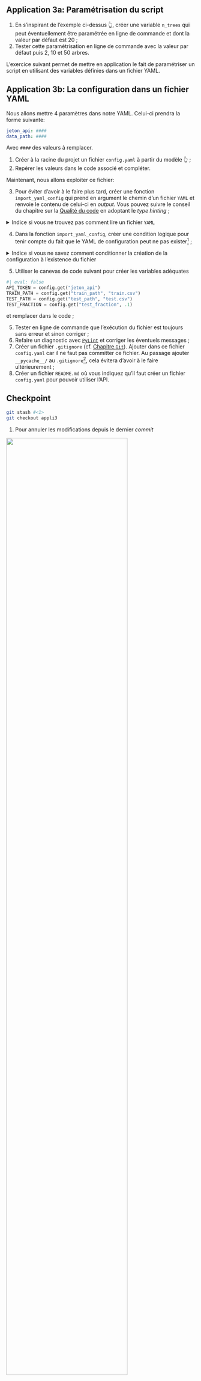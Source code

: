 ::: {.callout-tip}
## Application 3a: Paramétrisation du script

1. En s'inspirant de l'exemple ci-dessus 👆️,
créer une variable `n_trees` qui peut éventuellement être paramétrée en ligne de commande
et dont la valeur par défaut est 20 ;
2. Tester cette paramétrisation en ligne de commande avec la valeur par défaut
puis 2, 10 et 50 arbres.
:::

L'exercice suivant permet de mettre en application le fait de paramétriser
un script en utilisant des variables définies dans un fichier YAML. 


::: {.callout-tip}
## Application 3b: La configuration dans un fichier YAML

Nous allons mettre 4 paramètres dans notre YAML. Celui-ci prendra la forme suivante:

```.yaml
jeton_api: ####
data_path: ####
```

Avec `####` des valeurs à remplacer.

1. Créer à la racine du projet un fichier `config.yaml` à partir du
modèle 👆️ ;
2. Repérer les valeurs dans le code associé et compléter.

Maintenant, nous allons exploiter ce fichier:

3. Pour éviter d'avoir à le faire plus tard,
créer une fonction `import_yaml_config` qui prend en argument le
chemin d'un fichier `YAML`
et renvoie le contenu de celui-ci en _output_. Vous pouvez suivre
le conseil du chapitre sur la [Qualité du code](/chapters/code-quality.html)
en adoptant le _type hinting_ ;

<details>
<summary>Indice si vous ne trouvez pas comment lire un fichier `YAML`</summary>

Si le fichier s'appelle `toto.yaml`, vous pouvez l'importer de cette manière:

```python
#| eval: false
with open("toto.yaml", "r", encoding="utf-8") as stream:
    dict_config = yaml.safe_load(stream)
```

</details>

4. Dans la fonction `import_yaml_config`,
créer une condition logique pour tenir compte du fait que le YAML de configuration
peut ne pas exister[^fileexist] ;

<details>
<summary>Indice si vous ne savez comment conditionner la création de la configuration à l'existence du fichier</summary>

Voici la ligne qui peut vous aider. L'idéal
est d'insérer ceci dans `import_yaml_config`:

```python
#| eval: false
CONFIG_PATH = 'config.yaml'
config = {}
if os.path.exists(CONFIG_PATH):
    # lecture du fichier
```

</details>


5. Utiliser le canevas de code suivant pour créer les variables adéquates

```python
#| eval: false
API_TOKEN = config.get("jeton_api")
TRAIN_PATH = config.get("train_path", "train.csv")
TEST_PATH = config.get("test_path", "test.csv")
TEST_FRACTION = config.get("test_fraction", .1)
```

et remplacer dans le code ;

5. Tester en ligne de commande que l'exécution du fichier est toujours
sans erreur et sinon corriger ;
6. Refaire un diagnostic avec [`PyLint`](https://pylint.readthedocs.io/en/latest/)
et corriger les éventuels messages ;
7. Créer un fichier `.gitignore` (cf. [Chapitre `Git`](/chapters/git.qmd)). Ajouter dans ce fichier `config.yaml`
car il ne faut pas committer ce fichier. Au passage ajouter `__pycache__/` au `.gitignore`[^pycache], cela
évitera d'avoir à le faire ultérieurement ;
9. Créer un fichier `README.md` où vous indiquez qu'il faut créer un fichier `config.yaml` pour
pouvoir utiliser l'API. 

[^fileexist]: Ici, le jeton d'API n'est pas indispensable pour que le code
    fonctionne. Afin d'éviter une erreur non nécessaire
    lorsqu'on automatisera le processus, on peut
    créer une condition qui vérifie la présence ou non de ce fichier.
    Le script reste donc reproductible même pour un utilisateur n'ayant pas le fichier
    `secrets.yaml`. 

[^pycache]: Il est normal d'avoir des dossiers `__pycache__` qui traînent en local : ils se créent automatiquement à l'exécution d'un script en `Python`. Néanmoins, il ne faut pas associer ces fichiers à `Git`, voilà pourquoi on les ajoute au `.gitignore`.


:::


::: {.callout-caution collapse="true"}
## Checkpoint

```.bash
git stash #<1>
git checkout appli3
```
1. Pour annuler les modifications depuis le dernier _commit_


![](/checkpoint.jpg){width=80% fig-align="center"}

:::